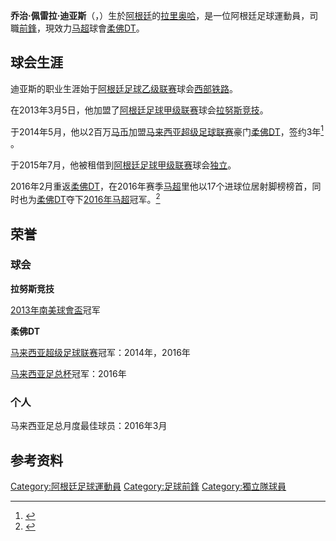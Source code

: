 {{multiple issues|
{{blpsources|time=2016-09-27T16:58:32+00:00}}
{{expand|time=2016-09-27T16:58:32+00:00}}
{{prose|time=2016-09-27T16:58:32+00:00}}
}}
{{Infobox football biography
| name         = 佩雷拉·迪亚斯<br/>Pereyra Díaz
| image        = 
| fullname     = Jorge Pereyra Díaz
| birth_date   = {{birth date and age|1990|8|5}}
| birth_place  = [[阿根廷|阿根廷]]，[[拉里奥哈|拉里奥哈]]
| height       = {{Height|m=1.78}}
| position     = [[前鋒_(足球)|前鋒]]
| currentclub  = [[柔佛DT足球俱乐部|柔佛DT]]
| clubnumber   = 11
| years1 = 2008–2013
| clubs1 = [[西部铁路俱乐部|西部铁路]]           
| caps1  = 86
| goals1 = 1
| years2 = 2013–2014
| clubs2 = [[拉努斯竞技俱乐部|拉努斯竞技]]                       
| caps2  = 42
| goals2 = 3
| years3 = 2014–
| clubs3 = [[柔佛DT足球俱乐部|柔佛DT]]        
| caps3  = 29
| goals3 = 26
| years4 = 2015
| clubs4 = [[独立竞技俱乐部|独立]]（租借）
| caps4 = 7
| goals4 = 0
}}

'''乔治·佩雷拉·迪亚斯'''（{{lang-es|'''Jorge Pereyra Díaz'''}}，{{bd|1990年|8月5月}}）生於[[阿根廷|阿根廷]]的[[拉里奥哈|拉里奥哈]]，是一位阿根廷足球運動員，司職[[前鋒_(足球)|前鋒]]，現效力[[马来西亚超级足球联赛|马超]]球會[[柔佛DT足球俱乐部|柔佛DT]]。

==球会生涯==
迪亚斯的职业生涯始于[[阿根廷足球乙级联赛|阿根廷足球乙级联赛]]球会[[西部铁路俱乐部|西部铁路]]。

在2013年3月5日，他加盟了[[阿根廷足球甲级联赛|阿根廷足球甲级联赛]]球会[[拉努斯竞技俱乐部|拉努斯竞技]]。

于2014年5月，他以2百万[[马币|马币]]加盟[[马来西亚超级足球联赛|马来西亚超级足球联赛]]豪门[[柔佛DT足球俱乐部|柔佛DT]]，签约3年<ref>{{cite web |url=https://johorsoutherntigers.com.my/2014/05/05/johor-dt-announced-signings-of-jorge-pereyra-diaz-and-marcos-antonio-elias-santos/ |title=JOHOR DT ANNOUNCED SIGNINGS OF JORGE PEREYRA DIAZ AND MARCOS ANTONIO ELIAS SANTOS |agency=johorsoutherntigers.com.my |publisher=johorsoutherntigers.com.my |date=5 May 2014 |accessdate=5 May 2014 |deadurl=yes |archiveurl=https://web.archive.org/web/20140507002529/http://johorsoutherntigers.com.my/2014/05/05/johor-dt-announced-signings-of-jorge-pereyra-diaz-and-marcos-antonio-elias-santos/ |archivedate=2014年5月7日 }}</ref> 。

于2015年7月，他被租借到[[阿根廷足球甲级联赛|阿根廷足球甲级联赛]]球会[[独立竞技俱乐部|独立]]。

2016年2月重返[[柔佛DT足球俱乐部|柔佛DT]]，在2016年赛季[[马来西亚超级足球联赛|马超]]里他以17个进球位居射脚榜榜首，同时也为[[柔佛DT足球俱乐部|柔佛DT]]夺下[[2016年马来西亚超级足球联赛|2016年马超]]冠军。<ref>{{Cite web |url=http://www.kwongwah.com.my/?p=195570 |title=马超3连霸 柔DT创史 |access-date=2016-09-27 |archive-date=2019-03-13 |archive-url=https://web.archive.org/web/20190313051940/http://www.kwongwah.com.my/?p=195570 }}</ref>

==荣誉==
===球会===
'''拉努斯竞技'''

[[2013年南美球會盃|2013年南美球會盃]]冠军


'''柔佛DT'''

[[马来西亚超级足球联赛|马来西亚超级足球联赛]]冠军：2014年，2016年

[[马来西亚足总杯|马来西亚足总杯]]冠军：2016年

===个人===
马来西亚足总月度最佳球员：2016年3月

==参考资料==

{{DEFAULTSORT:Pereyra,Diaz}}
[[Category:阿根廷足球運動員|Category:阿根廷足球運動員]]
[[Category:足球前鋒|Category:足球前鋒]]
[[Category:獨立隊球員|Category:獨立隊球員]]